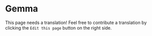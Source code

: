 # Gemma

This page needs a translation! Feel free to contribute a translation by clicking the `Edit this page` button on the right side.
